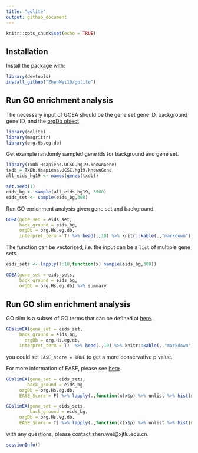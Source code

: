 ```yaml
---
title: "golite"
output: github_document
---
```


```r
knitr::opts_chunk$set(echo = TRUE)
```

## Installation

Install the package with:

```r
library(devtools)
install_github("ZhenWei10/golite")
```

## Run GO enrichment analysis

The necessary input of GOEA should be the gene set gene ID, background gene ID, and the [orgDb object](http://www.bioconductor.org/packages/release/data/annotation/html/org.Hs.eg.db.html).

```r
library(golite)
library(magrittr)
library(org.Hs.eg.db)
```

Get example randomly sampled gene ids for background and gene set.

```r
library(TxDb.Hsapiens.UCSC.hg19.knownGene)
txdb = TxDb.Hsapiens.UCSC.hg19.knownGene
all_eids_hg19 <- names(genes(txdb))

set.seed(1)
eids_bg <- sample(all_eids_hg19, 3500)
eids_set <- sample(eids_bg,300)
```

Run GO enrichment analysis given gene set and background.

```r
GOEA(gene_set = eids_set,
     back_ground = eids_bg,
     orgDb = org.Hs.eg.db,
     interpret_term = T) %>% head(.,10) %>% knitr::kable(.,"markdown")
```

The function can be vectorized, i.e. the input can be a `list` of multiple gene sets.

```r
eids_sets <- lapply(1:10,function(x) sample(eids_bg,300)) 

GOEA(gene_set = eids_sets,
     back_ground = eids_bg,
     orgDb = org.Hs.eg.db) %>% summary
```


## Run GO slim enrichment analysis

GO slim is a subset of GO terms that can be defined at [here](http://geneontology.org/ontology/subsets/).

```r
GOslimEA(gene_set = eids_set,
     back_ground = eids_bg,
       orgDb = org.Hs.eg.db,
     interpret_term = T)  %>% head(.,10) %>% knitr::kable(.,"markdown")
```

you could set `EASE_score = TRUE` to get a more conservative p value.

For more information of EASE, please see [here](https://david.ncifcrf.gov/helps/functional_annotation.html#fisher).

```r
GOslimEA(gene_set = eids_sets,
        back_ground = eids_bg, 
     orgDb = org.Hs.eg.db,
     EASE_Score = F) %>% lapply(.,function(x)x$p) %>% unlist %>% hist(main = "normal hypergeometric")

GOslimEA(gene_set = eids_sets,
         back_ground = eids_bg,
     orgDb = org.Hs.eg.db,
     EASE_Score = T) %>% lapply(.,function(x)x$p) %>% unlist %>% hist(main = "EASE score")
```

with any questions, please contact zhen.wei@xjtlu.edu.cn.

```r
sessionInfo()
```

